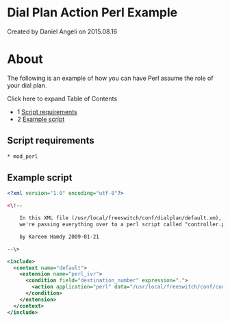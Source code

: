 
# Dial Plan Action Perl Example 

 Created by  Daniel Angeli on 2015.08.16

# About

The following is an example of how you can have Perl assume the role of your dial plan.

Click here to expand Table of Contents

* 1 [Script requirements](#script-requirements)
* 2 [Example script](#example-script)

## Script requirements

```xml
* mod_perl
```

## Example script

```xml
<?xml version="1.0" encoding="utf-8"?> 

<\!--

    In this XML file (/usr/local/freeswitch/conf/dialplan/default.xm),
    we're passing everything over to a perl script called "controller.pl".

    by Kareem Hamdy 2009-01-21

--\>

<include>
  <context name="default">
    <extension name="perl_ivr">
      <condition field="destination_number" expression=".">
        <action application="perl" data="/usr/local/freeswitch/conf/controller.pl" />
      </condition>
    </extension>
  </context>
</include>
```

  

